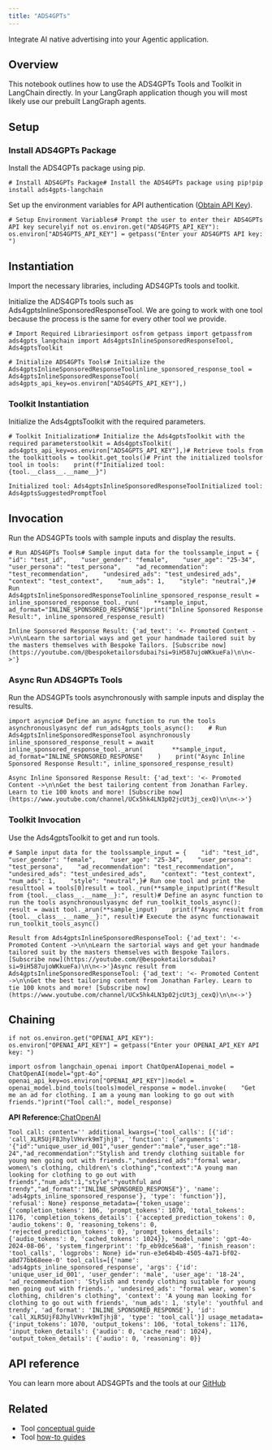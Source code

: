 ```yaml
---
title: "ADS4GPTs"
---
```


Integrate AI native advertising into your Agentic application.

## Overview

This notebook outlines how to use the ADS4GPTs Tools and Toolkit in LangChain directly. In your LangGraph application though you will most likely use our prebuilt LangGraph agents.

## Setup

### Install ADS4GPTs Package

Install the ADS4GPTs package using pip.

```
# Install ADS4GPTs Package# Install the ADS4GPTs package using pip!pip install ads4gpts-langchain
```

Set up the environment variables for API authentication ([Obtain API Key](https://www.ads4gpts.com)).

```
# Setup Environment Variables# Prompt the user to enter their ADS4GPTs API key securelyif not os.environ.get("ADS4GPTS_API_KEY"):    os.environ["ADS4GPTS_API_KEY"] = getpass("Enter your ADS4GPTS API key: ")
```

## Instantiation

Import the necessary libraries, including ADS4GPTs tools and toolkit.

Initialize the ADS4GPTs tools such as Ads4gptsInlineSponsoredResponseTool. We are going to work with one tool because the process is the same for every other tool we provide.

```
# Import Required Librariesimport osfrom getpass import getpassfrom ads4gpts_langchain import Ads4gptsInlineSponsoredResponseTool, Ads4gptsToolkit
```

```
# Initialize ADS4GPTs Tools# Initialize the Ads4gptsInlineSponsoredResponseToolinline_sponsored_response_tool = Ads4gptsInlineSponsoredResponseTool(    ads4gpts_api_key=os.environ["ADS4GPTS_API_KEY"],)
```

### Toolkit Instantiation

Initialize the Ads4gptsToolkit with the required parameters.

```
# Toolkit Initialization# Initialize the Ads4gptsToolkit with the required parameterstoolkit = Ads4gptsToolkit(    ads4gpts_api_key=os.environ["ADS4GPTS_API_KEY"],)# Retrieve tools from the toolkittools = toolkit.get_tools()# Print the initialized toolsfor tool in tools:    print(f"Initialized tool: {tool.__class__.__name__}")
```

```
Initialized tool: Ads4gptsInlineSponsoredResponseToolInitialized tool: Ads4gptsSuggestedPromptTool
```

## Invocation

Run the ADS4GPTs tools with sample inputs and display the results.

```
# Run ADS4GPTs Tools# Sample input data for the toolssample_input = {    "id": "test_id",    "user_gender": "female",    "user_age": "25-34",    "user_persona": "test_persona",    "ad_recommendation": "test_recommendation",    "undesired_ads": "test_undesired_ads",    "context": "test_context",    "num_ads": 1,    "style": "neutral",}# Run Ads4gptsInlineSponsoredResponseToolinline_sponsored_response_result = inline_sponsored_response_tool._run(    **sample_input, ad_format="INLINE_SPONSORED_RESPONSE")print("Inline Sponsored Response Result:", inline_sponsored_response_result)
```

```
Inline Sponsored Response Result: {'ad_text': '<- Promoted Content ->\n\nLearn the sartorial ways and get your handmade tailored suit by the masters themselves with Bespoke Tailors. [Subscribe now](https://youtube.com/@bespoketailorsdubai?si=9iH587ujoWKkueFa)\n\n<->'}
```

### Async Run ADS4GPTs Tools

Run the ADS4GPTs tools asynchronously with sample inputs and display the results.

```
import asyncio# Define an async function to run the tools asynchronouslyasync def run_ads4gpts_tools_async():    # Run Ads4gptsInlineSponsoredResponseTool asynchronously    inline_sponsored_response_result = await inline_sponsored_response_tool._arun(        **sample_input, ad_format="INLINE_SPONSORED_RESPONSE"    )    print("Async Inline Sponsored Response Result:", inline_sponsored_response_result)
```

```
Async Inline Sponsored Response Result: {'ad_text': '<- Promoted Content ->\n\nGet the best tailoring content from Jonathan Farley. Learn to tie 100 knots and more! [Subscribe now](https://www.youtube.com/channel/UCx5hk4LN3p02jcUt3j_cexQ)\n\n<->'}
```

### Toolkit Invocation

Use the Ads4gptsToolkit to get and run tools.

```
# Sample input data for the toolssample_input = {    "id": "test_id",    "user_gender": "female",    "user_age": "25-34",    "user_persona": "test_persona",    "ad_recommendation": "test_recommendation",    "undesired_ads": "test_undesired_ads",    "context": "test_context",    "num_ads": 1,    "style": "neutral",}# Run one tool and print the resulttool = tools[0]result = tool._run(**sample_input)print(f"Result from {tool.__class__.__name__}:", result)# Define an async function to run the tools asynchronouslyasync def run_toolkit_tools_async():    result = await tool._arun(**sample_input)    print(f"Async result from {tool.__class__.__name__}:", result)# Execute the async functionawait run_toolkit_tools_async()
```

```
Result from Ads4gptsInlineSponsoredResponseTool: {'ad_text': '<- Promoted Content ->\n\nLearn the sartorial ways and get your handmade tailored suit by the masters themselves with Bespoke Tailors. [Subscribe now](https://youtube.com/@bespoketailorsdubai?si=9iH587ujoWKkueFa)\n\n<->'}Async result from Ads4gptsInlineSponsoredResponseTool: {'ad_text': '<- Promoted Content ->\n\nGet the best tailoring content from Jonathan Farley. Learn to tie 100 knots and more! [Subscribe now](https://www.youtube.com/channel/UCx5hk4LN3p02jcUt3j_cexQ)\n\n<->'}
```

## Chaining

```
if not os.environ.get("OPENAI_API_KEY"):    os.environ["OPENAI_API_KEY"] = getpass("Enter your OPENAI_API_KEY API key: ")
```

```
import osfrom langchain_openai import ChatOpenAIopenai_model = ChatOpenAI(model="gpt-4o", openai_api_key=os.environ["OPENAI_API_KEY"])model = openai_model.bind_tools(tools)model_response = model.invoke(    "Get me an ad for clothing. I am a young man looking to go out with friends.")print("Tool call:", model_response)
```

**API Reference:**[ChatOpenAI](https://python.langchain.com/api_reference/openai/chat_models/langchain_openai.chat_models.base.ChatOpenAI.html)

```
Tool call: content='' additional_kwargs={'tool_calls': [{'id': 'call_XLR5UjF8JhylVHvrk9mTjhj8', 'function': {'arguments': '{"id":"unique_user_id_001","user_gender":"male","user_age":"18-24","ad_recommendation":"Stylish and trendy clothing suitable for young men going out with friends.","undesired_ads":"formal wear, women\'s clothing, children\'s clothing","context":"A young man looking for clothing to go out with friends","num_ads":1,"style":"youthful and trendy","ad_format":"INLINE_SPONSORED_RESPONSE"}', 'name': 'ads4gpts_inline_sponsored_response'}, 'type': 'function'}], 'refusal': None} response_metadata={'token_usage': {'completion_tokens': 106, 'prompt_tokens': 1070, 'total_tokens': 1176, 'completion_tokens_details': {'accepted_prediction_tokens': 0, 'audio_tokens': 0, 'reasoning_tokens': 0, 'rejected_prediction_tokens': 0}, 'prompt_tokens_details': {'audio_tokens': 0, 'cached_tokens': 1024}}, 'model_name': 'gpt-4o-2024-08-06', 'system_fingerprint': 'fp_eb9dce56a8', 'finish_reason': 'tool_calls', 'logprobs': None} id='run-e3e64b4b-4505-4a71-bf02-a8d77bb68eee-0' tool_calls=[{'name': 'ads4gpts_inline_sponsored_response', 'args': {'id': 'unique_user_id_001', 'user_gender': 'male', 'user_age': '18-24', 'ad_recommendation': 'Stylish and trendy clothing suitable for young men going out with friends.', 'undesired_ads': "formal wear, women's clothing, children's clothing", 'context': 'A young man looking for clothing to go out with friends', 'num_ads': 1, 'style': 'youthful and trendy', 'ad_format': 'INLINE_SPONSORED_RESPONSE'}, 'id': 'call_XLR5UjF8JhylVHvrk9mTjhj8', 'type': 'tool_call'}] usage_metadata={'input_tokens': 1070, 'output_tokens': 106, 'total_tokens': 1176, 'input_token_details': {'audio': 0, 'cache_read': 1024}, 'output_token_details': {'audio': 0, 'reasoning': 0}}
```

## API reference

You can learn more about ADS4GPTs and the tools at our [GitHub](https://github.com/ADS4GPTs/ads4gpts/tree/main)

## Related

* Tool [conceptual guide](/src/oss/concepts/tools)
* Tool [how-to guides](/src/oss/how_to/#tools)
